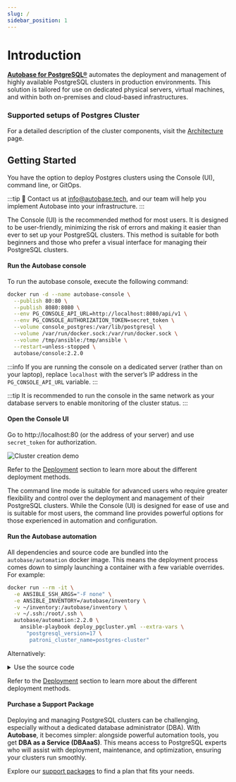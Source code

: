 ```yaml
---
slug: /
sidebar_position: 1
---
```


# Introduction

**[Autobase for PostgreSQL®](https://github.com/vitabaks/autobase)** automates the deployment and management of highly available PostgreSQL clusters in production environments. This solution is tailored for use on dedicated physical servers, virtual machines, and within both on-premises and cloud-based infrastructures.

### Supported setups of Postgres Cluster


<SchemeSwitcher />

For a detailed description of the cluster components, visit the [Architecture](./overview/architecture.md) page.

## Getting Started

You have the option to deploy Postgres clusters using the Console (UI), command line, or GitOps.

:::tip
📩 Contact us at info@autobase.tech, and our team will help you implement Autobase into your infrastructure.
:::


<Tabs>
  <TabItem value="console-ui" label="Console (UI)" default>

The Console (UI) is the recommended method for most users. It is designed to be user-friendly, minimizing the risk of errors and making it easier than ever to set up your PostgreSQL clusters. This method is suitable for both beginners and those who prefer a visual interface for managing their PostgreSQL clusters.

#### Run the Autobase console

To run the autobase console, execute the following command:

```bash
docker run -d --name autobase-console \
  --publish 80:80 \
  --publish 8080:8080 \
  --env PG_CONSOLE_API_URL=http://localhost:8080/api/v1 \
  --env PG_CONSOLE_AUTHORIZATION_TOKEN=secret_token \
  --volume console_postgres:/var/lib/postgresql \
  --volume /var/run/docker.sock:/var/run/docker.sock \
  --volume /tmp/ansible:/tmp/ansible \
  --restart=unless-stopped \
  autobase/console:2.2.0
```

:::info
If you are running the console on a dedicated server (rather than on your laptop), replace `localhost` with the server’s IP address in the `PG_CONSOLE_API_URL` variable.
:::

:::tip
It is recommended to run the console in the same network as your database servers to enable monitoring of the cluster status.
:::

#### Open the Console UI

Go to http://localhost:80 (or the address of your server) and use `secret_token` for authorization.

![Cluster creation demo](/img/autobase_create_cluster_demo.gif)

Refer to the [Deployment](./docs/category/deployment) section to learn more about the different deployment methods.

  </TabItem>
  <TabItem value="command-line" label="Command line">

The command line mode is suitable for advanced users who require greater flexibility and control over the deployment and management of their PostgreSQL clusters.
While the Console (UI) is designed for ease of use and is suitable for most users, the command line provides powerful options for those experienced in automation and configuration.

#### Run the Autobase automation

All dependencies and source code are bundled into the `autobase/automation` docker image.
This means the deployment process comes down to simply launching a container with a few variable overrides. For example:

```bash
docker run --rm -it \
  -e ANSIBLE_SSH_ARGS="-F none" \
  -e ANSIBLE_INVENTORY=/autobase/inventory \
  -v ~/inventory:/autobase/inventory \
  -v ~/.ssh:/root/.ssh \
  autobase/automation:2.2.0 \
    ansible-playbook deploy_pgcluster.yml --extra-vars \
      "postgresql_version=17 \
       patroni_cluster_name=postgres-cluster"
```

Alternatively:

<details>
<summary>Use the source code</summary>

1. [Install Ansible](https://docs.ansible.com/ansible/latest/installation_guide/intro_installation.html) on one control node (which could easily be a laptop)

    Example:
    ```shell
    sudo apt update && sudo apt install -y python3-pip sshpass git
    pip3 install ansible
    ```

2. Download the autobase repository

    ```shell
    git clone --branch 2.2.0 --single-branch https://github.com/vitabaks/autobase.git
    ```

3. Go to the automation directory

    ```shell
    cd autobase/automation
    ```

4. Install requirements on the control node

    ```shell
    ansible-galaxy install --force -r requirements.yml 
    ```

</details>

Refer to the [Deployment](./docs/category/deployment) section to learn more about the different deployment methods.

  </TabItem>
</Tabs>

#### Purchase a Support Package

Deploying and managing PostgreSQL clusters can be challenging, especially without a dedicated database administrator (DBA).
With **Autobase**, it becomes simpler: alongside powerful automation tools, you get **DBA as a Service (DBAaaS)**.
This means access to PostgreSQL experts who will assist with deployment, maintenance, and optimization, ensuring your clusters run smoothly.

Explore our [support packages](/docs/support) to find a plan that fits your needs.
